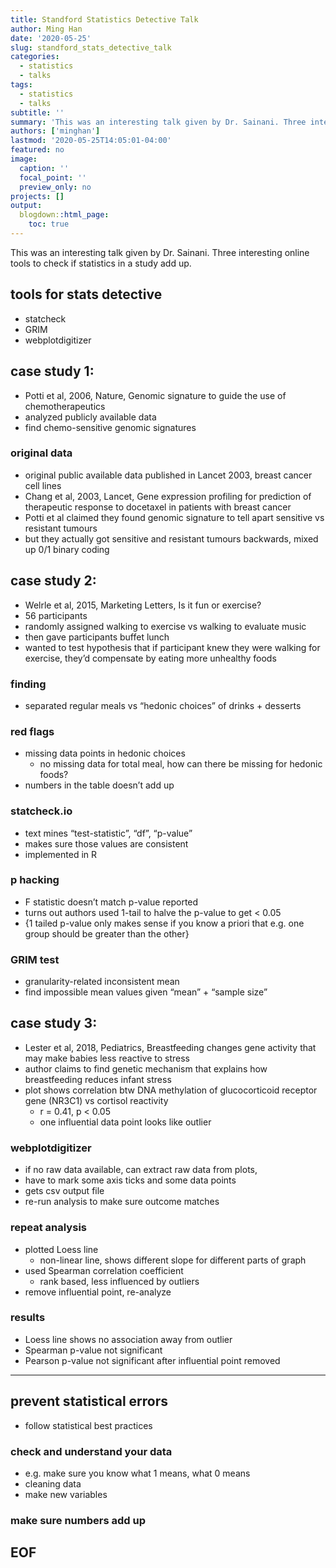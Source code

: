 ```yaml
---
title: Standford Statistics Detective Talk
author: Ming Han
date: '2020-05-25'
slug: standford_stats_detective_talk
categories:
  - statistics
  - talks
tags:
  - statistics
  - talks
subtitle: ''
summary: 'This was an interesting talk given by Dr. Sainani. Three interesting online tools to check if statistics in a study add up.'
authors: ['minghan']
lastmod: '2020-05-25T14:05:01-04:00'
featured: no
image:
  caption: ''
  focal_point: ''
  preview_only: no
projects: []
output:
  blogdown::html_page:
    toc: true
---
```


This was an interesting talk given by Dr. Sainani. Three interesting online tools to check if statistics in a study add up.

## tools for stats detective
- statcheck
- GRIM
- webplotdigitizer

## case study 1:
- Potti et al, 2006, Nature, Genomic signature to guide the use of chemotherapeutics
- analyzed publicly available data
- find chemo-sensitive genomic signatures

### original data
- original public available data published in Lancet 2003, breast cancer cell lines
- Chang et al, 2003, Lancet, Gene expression profiling for prediction of therapeutic response to docetaxel in patients with breast cancer
- Potti et al claimed they found genomic signature to tell apart sensitive vs resistant tumours
- but they actually got sensitive and resistant tumours backwards, mixed up 0/1 binary coding

## case study 2:
- Welrle et al, 2015, Marketing Letters, Is it fun or exercise?
- 56 participants
- randomly assigned walking to exercise vs walking to evaluate music
- then gave participants buffet lunch
- wanted to test hypothesis that if participant knew they were walking for exercise, they'd compensate by eating more unhealthy foods

### finding
- separated regular meals vs "hedonic choices" of drinks + desserts

### red flags
- missing data points in hedonic choices
    - no missing data for total meal, how can there be missing for hedonic foods?
- numbers in the table doesn't add up

### statcheck.io
- text mines "test-statistic", "df", "p-value"
- makes sure those values are consistent
- implemented in R

### p hacking
- F statistic doesn't match p-value reported
- turns out authors used 1-tail to halve the p-value to get < 0.05
- {1 tailed p-value only makes sense if you know a priori that e.g. one group should be greater than the other}

### GRIM test
- granularity-related inconsistent mean
- find impossible mean values given "mean" + "sample size"

## case study 3:
- Lester et al, 2018, Pediatrics, Breastfeeding changes gene activity that may make babies less reactive to stress
- author claims to find genetic mechanism that explains how breastfeeding reduces infant stress
- plot shows correlation btw DNA methylation of glucocorticoid receptor gene (NR3C1) vs cortisol reactivity
    - r = 0.41, p < 0.05
    - one influential data point looks like outlier

### webplotdigitizer
- if no raw data available, can extract raw data from plots,
- have to mark some axis ticks and some data points
- gets csv output file
- re-run analysis to make sure outcome matches

### repeat analysis
- plotted Loess line
    - non-linear line, shows different slope for different parts of graph
- used Spearman correlation coefficient
    - rank based, less influenced by outliers
- remove influential point, re-analyze

### results
- Loess line shows no association away from outlier
- Spearman p-value not significant
- Pearson p-value not significant after influential point removed

***
## prevent statistical errors
- follow statistical best practices

### check and understand your data
- e.g. make sure you know what 1 means, what 0 means
- cleaning data
- make new variables

### make sure numbers add up

## EOF